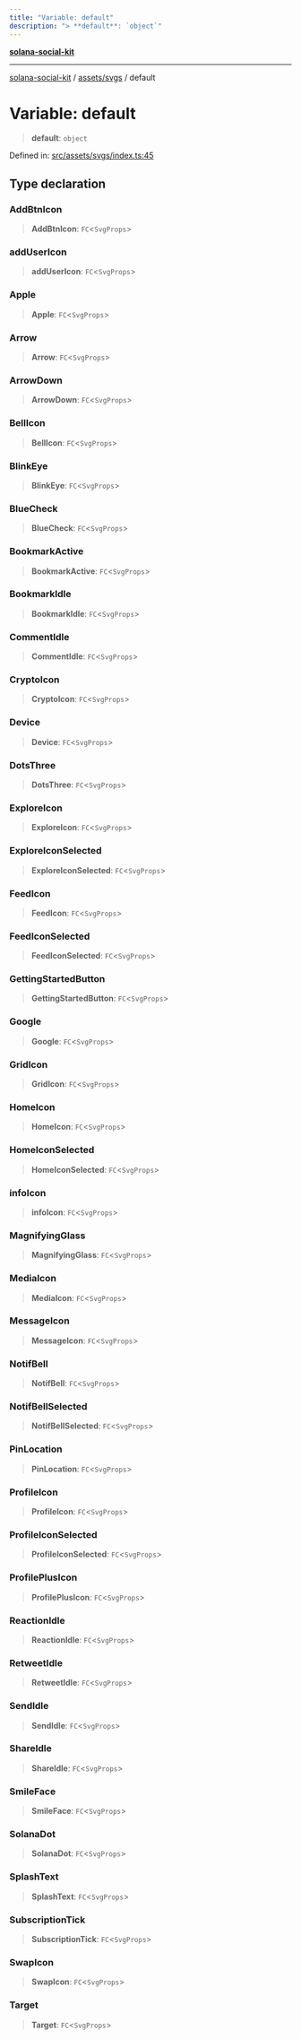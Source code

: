 ```yaml
---
title: "Variable: default"
description: "> **default**: `object`"
---
```


[**solana-social-kit**](../../../README.mdx)

***

[solana-social-kit](../../../README.mdx) / [assets/svgs](../README.mdx) / default

# Variable: default

> **default**: `object`

Defined in: [src/assets/svgs/index.ts:45](https://github.com/SendArcade/solana-social-starter/blob/bd4b3556b8f469c27ebb06f4df65b3a36b43ba3b/src/assets/svgs/index.ts#L45)

## Type declaration

### AddBtnIcon

> **AddBtnIcon**: `FC`\<`SvgProps`\>

### addUserIcon

> **addUserIcon**: `FC`\<`SvgProps`\>

### Apple

> **Apple**: `FC`\<`SvgProps`\>

### Arrow

> **Arrow**: `FC`\<`SvgProps`\>

### ArrowDown

> **ArrowDown**: `FC`\<`SvgProps`\>

### BellIcon

> **BellIcon**: `FC`\<`SvgProps`\>

### BlinkEye

> **BlinkEye**: `FC`\<`SvgProps`\>

### BlueCheck

> **BlueCheck**: `FC`\<`SvgProps`\>

### BookmarkActive

> **BookmarkActive**: `FC`\<`SvgProps`\>

### BookmarkIdle

> **BookmarkIdle**: `FC`\<`SvgProps`\>

### CommentIdle

> **CommentIdle**: `FC`\<`SvgProps`\>

### CryptoIcon

> **CryptoIcon**: `FC`\<`SvgProps`\>

### Device

> **Device**: `FC`\<`SvgProps`\>

### DotsThree

> **DotsThree**: `FC`\<`SvgProps`\>

### ExploreIcon

> **ExploreIcon**: `FC`\<`SvgProps`\>

### ExploreIconSelected

> **ExploreIconSelected**: `FC`\<`SvgProps`\>

### FeedIcon

> **FeedIcon**: `FC`\<`SvgProps`\>

### FeedIconSelected

> **FeedIconSelected**: `FC`\<`SvgProps`\>

### GettingStartedButton

> **GettingStartedButton**: `FC`\<`SvgProps`\>

### Google

> **Google**: `FC`\<`SvgProps`\>

### GridIcon

> **GridIcon**: `FC`\<`SvgProps`\>

### HomeIcon

> **HomeIcon**: `FC`\<`SvgProps`\>

### HomeIconSelected

> **HomeIconSelected**: `FC`\<`SvgProps`\>

### infoIcon

> **infoIcon**: `FC`\<`SvgProps`\>

### MagnifyingGlass

> **MagnifyingGlass**: `FC`\<`SvgProps`\>

### MediaIcon

> **MediaIcon**: `FC`\<`SvgProps`\>

### MessageIcon

> **MessageIcon**: `FC`\<`SvgProps`\>

### NotifBell

> **NotifBell**: `FC`\<`SvgProps`\>

### NotifBellSelected

> **NotifBellSelected**: `FC`\<`SvgProps`\>

### PinLocation

> **PinLocation**: `FC`\<`SvgProps`\>

### ProfileIcon

> **ProfileIcon**: `FC`\<`SvgProps`\>

### ProfileIconSelected

> **ProfileIconSelected**: `FC`\<`SvgProps`\>

### ProfilePlusIcon

> **ProfilePlusIcon**: `FC`\<`SvgProps`\>

### ReactionIdle

> **ReactionIdle**: `FC`\<`SvgProps`\>

### RetweetIdle

> **RetweetIdle**: `FC`\<`SvgProps`\>

### SendIdle

> **SendIdle**: `FC`\<`SvgProps`\>

### ShareIdle

> **ShareIdle**: `FC`\<`SvgProps`\>

### SmileFace

> **SmileFace**: `FC`\<`SvgProps`\>

### SolanaDot

> **SolanaDot**: `FC`\<`SvgProps`\>

### SplashText

> **SplashText**: `FC`\<`SvgProps`\>

### SubscriptionTick

> **SubscriptionTick**: `FC`\<`SvgProps`\>

### SwapIcon

> **SwapIcon**: `FC`\<`SvgProps`\>

### Target

> **Target**: `FC`\<`SvgProps`\>
